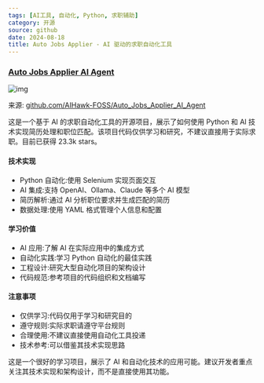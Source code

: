 ```yaml
---
tags: [AI工具, 自动化, Python, 求职辅助]
category: 开源
source: github
date: 2024-08-18
title: Auto Jobs Applier - AI 驱动的求职自动化工具
---
```


### [Auto Jobs Applier AI Agent](https://github.com/AIHawk-FOSS/Auto_Jobs_Applier_AI_Agent)

![img](https://img.mengpeng.tech/i/2024/12/10/67579deea5a2b.webp)

来源: [github.com/AIHawk-FOSS/Auto_Jobs_Applier_AI_Agent](https://github.com/AIHawk-FOSS/Auto_Jobs_Applier_AI_Agent)

这是一个基于 AI 的求职自动化工具的开源项目，展示了如何使用 Python 和 AI 技术实现简历处理和职位匹配。该项目代码仅供学习和研究，不建议直接用于实际求职。目前已获得 23.3k stars。

#### 技术实现
- Python 自动化:使用 Selenium 实现页面交互
- AI 集成:支持 OpenAI、Ollama、Claude 等多个 AI 模型
- 简历解析:通过 AI 分析职位要求并生成匹配的简历
- 数据处理:使用 YAML 格式管理个人信息和配置

#### 学习价值
- AI 应用:了解 AI 在实际应用中的集成方式
- 自动化实践:学习 Python 自动化的最佳实践
- 工程设计:研究大型自动化项目的架构设计
- 代码规范:参考项目的代码组织和文档编写

#### 注意事项
- 仅供学习:代码仅用于学习和研究目的
- 遵守规则:实际求职请遵守平台规则
- 合理使用:不建议直接使用自动化工具投递
- 技术参考:可以借鉴其技术实现思路

这是一个很好的学习项目，展示了 AI 和自动化技术的应用可能。建议开发者重点关注其技术实现和架构设计，而不是直接使用其功能。 